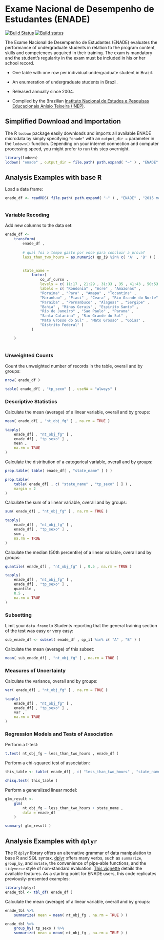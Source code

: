 # Exame Nacional de Desempenho de Estudantes (ENADE) {-}

[![Build Status](https://travis-ci.org/asdfree/enade.svg?branch=master)](https://travis-ci.org/asdfree/enade) [![Build status](https://ci.appveyor.com/api/projects/status/github/asdfree/enade?svg=TRUE)](https://ci.appveyor.com/project/ajdamico/enade)

The Exame Nacional de Desempenho de Estudantes (ENADE) evaluates the performance of undergraduate students in relation to the program content, skills and competences acquired in their training. The exam is mandatory and the student's regularity in the exam must be included in his or her school record.

* One table with one row per individual undergraduate student in Brazil.

* An enumeration of undergraduate students in Brazil.

* Released annually since 2004.

* Compiled by the Brazilian [Instituto Nacional de Estudos e Pesquisas Educacionais Anísio Teixeira (INEP)](http://www.inep.gov.br/).

## Simplified Download and Importation {-}

The R `lodown` package easily downloads and imports all available ENADE microdata by simply specifying `"enade"` with an `output_dir =` parameter in the `lodown()` function. Depending on your internet connection and computer processing speed, you might prefer to run this step overnight.

```r
library(lodown)
lodown( "enade" , output_dir = file.path( path.expand( "~" ) , "ENADE" ) )
```

## Analysis Examples with base R \ {-}

Load a data frame:

```r
enade_df <- readRDS( file.path( path.expand( "~" ) , "ENADE" , "2015 main.rds" ) )
```

```r

```

### Variable Recoding {-}

Add new columns to the data set:
```r
enade_df <- 
	transform( 
		enade_df , 
		
		# qual foi o tempo gasto por voce para concluir a prova?
		less_than_two_hours = as.numeric( qp_i9 %in% c( 'A' , 'B' ) ) ,
		

		state_name = 
			factor( 
				co_uf_curso , 
				levels = c( 11:17 , 21:29 , 31:33 , 35 , 41:43 , 50:53 ) ,
				labels = c( "Rondonia" , "Acre" , "Amazonas" , 
				"Roraima" , "Para" , "Amapa" , "Tocantins" , 
				"Maranhao" , "Piaui" , "Ceara" , "Rio Grande do Norte" , 
				"Paraiba" , "Pernambuco" , "Alagoas" , "Sergipe" , 
				"Bahia" , "Minas Gerais" , "Espirito Santo" , 
				"Rio de Janeiro" , "Sao Paulo" , "Parana" , 
				"Santa Catarina" , "Rio Grande do Sul" , 
				"Mato Grosso do Sul" , "Mato Grosso" , "Goias" , 
				"Distrito Federal" )
			)

	)
	
```

### Unweighted Counts {-}

Count the unweighted number of records in the table, overall and by groups:
```r
nrow( enade_df )

table( enade_df[ , "tp_sexo" ] , useNA = "always" )
```

### Descriptive Statistics {-}

Calculate the mean (average) of a linear variable, overall and by groups:
```r
mean( enade_df[ , "nt_obj_fg" ] , na.rm = TRUE )

tapply(
	enade_df[ , "nt_obj_fg" ] ,
	enade_df[ , "tp_sexo" ] ,
	mean ,
	na.rm = TRUE 
)
```

Calculate the distribution of a categorical variable, overall and by groups:
```r
prop.table( table( enade_df[ , "state_name" ] ) )

prop.table(
	table( enade_df[ , c( "state_name" , "tp_sexo" ) ] ) ,
	margin = 2
)
```

Calculate the sum of a linear variable, overall and by groups:
```r
sum( enade_df[ , "nt_obj_fg" ] , na.rm = TRUE )

tapply(
	enade_df[ , "nt_obj_fg" ] ,
	enade_df[ , "tp_sexo" ] ,
	sum ,
	na.rm = TRUE 
)
```

Calculate the median (50th percentile) of a linear variable, overall and by groups:
```r
quantile( enade_df[ , "nt_obj_fg" ] , 0.5 , na.rm = TRUE )

tapply(
	enade_df[ , "nt_obj_fg" ] ,
	enade_df[ , "tp_sexo" ] ,
	quantile ,
	0.5 ,
	na.rm = TRUE 
)
```

### Subsetting {-}

Limit your `data.frame` to Students reporting that the general training section of the test was easy or very easy:
```r
sub_enade_df <- subset( enade_df , qp_i1 %in% c( "A" , "B" ) )
```
Calculate the mean (average) of this subset:
```r
mean( sub_enade_df[ , "nt_obj_fg" ] , na.rm = TRUE )
```

### Measures of Uncertainty {-}

Calculate the variance, overall and by groups:
```r
var( enade_df[ , "nt_obj_fg" ] , na.rm = TRUE )

tapply(
	enade_df[ , "nt_obj_fg" ] ,
	enade_df[ , "tp_sexo" ] ,
	var ,
	na.rm = TRUE 
)
```

### Regression Models and Tests of Association {-}

Perform a t-test:
```r
t.test( nt_obj_fg ~ less_than_two_hours , enade_df )
```

Perform a chi-squared test of association:
```r
this_table <- table( enade_df[ , c( "less_than_two_hours" , "state_name" ) ] )

chisq.test( this_table )
```

Perform a generalized linear model:
```r
glm_result <- 
	glm( 
		nt_obj_fg ~ less_than_two_hours + state_name , 
		data = enade_df
	)

summary( glm_result )
```

## Analysis Examples with `dplyr` \ {-}

The R `dplyr` library offers an alternative grammar of data manipulation to base R and SQL syntax. [dplyr](https://github.com/tidyverse/dplyr/) offers many verbs, such as `summarize`, `group_by`, and `mutate`, the convenience of pipe-able functions, and the `tidyverse` style of non-standard evaluation. [This vignette](https://cran.r-project.org/web/packages/dplyr/vignettes/dplyr.html) details the available features. As a starting point for ENADE users, this code replicates previously-presented examples:

```r
library(dplyr)
enade_tbl <- tbl_df( enade_df )
```
Calculate the mean (average) of a linear variable, overall and by groups:
```r
enade_tbl %>%
	summarize( mean = mean( nt_obj_fg , na.rm = TRUE ) )

enade_tbl %>%
	group_by( tp_sexo ) %>%
	summarize( mean = mean( nt_obj_fg , na.rm = TRUE ) )
```



